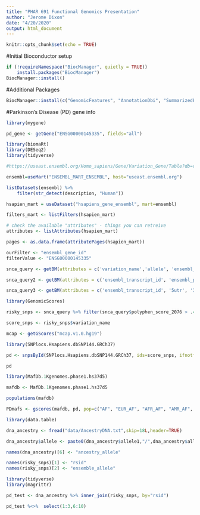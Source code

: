 ---
title: "PHAR 691 Functional Genomics Presentation"
author: "Jerome Dixon"
date: "4/20/2020"
output: html_document
---

```{r setup, include=FALSE}
knitr::opts_chunk$set(echo = TRUE)
```



#Initial Bioconductor setup
```{r setup bioconductor}

if (!requireNamespace("BiocManager", quietly = TRUE))
    install.packages("BiocManager")
BiocManager::install()


```

#Additional Packages
```{r load bioconductor packages}

BiocManager::install(c("GenomicFeatures", "AnnotationDbi", "SummarizedExperiment","mygene","DESeq2","GenomicScores","SNPlocs.Hsapiens.dbSNP144.GRCh37","MafDb.1Kgenomes.phase1.hs37d5"))

```

#Parkinson's Disease (PD) gene info
```{r gene info}

library(mygene)

pd_gene <- getGene("ENSG00000145335", fields="all")


```


```{r load biomart data}

library(biomaRt)
library(DESeq2)
library(tidyverse)

#https://useast.ensembl.org/Homo_sapiens/Gene/Variation_Gene/Table?db=core;g=ENSG00000145335;r=4:89700345-89838315

ensembl=useMart("ENSEMBL_MART_ENSEMBL", host="useast.ensembl.org")

listDatasets(ensembl) %>% 
    filter(str_detect(description, "Human"))

```


```{r datamart attributes}

hsapien_mart = useDataset("hsapiens_gene_ensembl", mart=ensembl)

filters_mart <- listFilters(hsapien_mart) 

# check the available "attributes" - things you can retreive
attributes <- listAttributes(hsapien_mart) 

pages <- as.data.frame(attributePages(hsapien_mart))

```



```{r pd gene filter}

ourFilter <- "ensembl_gene_id"
filterValue <- "ENSG00000145335"

```


```{r pd high risk snps}

snca_query <- getBM(attributes = c('variation_name','allele', 'ensembl_transcript_id', 'polyphen_prediction_2076', 'polyphen_score_2076'), filters = ourFilter, values = filterValue, mart = hsapien_mart)


```

```{r pd proteins}

snca_query2 <- getBM(attributes = c('ensembl_transcript_id', 'ensembl_peptide_id','peptide_version', 'somatic_allele','somatic_peptide_location', 'chromosome_name'), filters = ourFilter, values = filterValue, mart = hsapien_mart)

```

```{r pd exons introns}

snca_query3 <- getBM(attributes = c('ensembl_transcript_id', '5utr', '3utr', 'gene_exon'), filters = ourFilter, values = filterValue, mart = hsapien_mart)

```


```{r format high risk pd snps}

library(GenomicScores)

risky_snps <- snca_query %>% filter(snca_query$polyphen_score_2076 > .45)

score_snps <- risky_snps$variation_name

```


```{r load mcap data}

mcap <- getGScores("mcap.v1.0.hg19")

```


```{r load snp allele data}

library(SNPlocs.Hsapiens.dbSNP144.GRCh37)

pd <- snpsById(SNPlocs.Hsapiens.dbSNP144.GRCh37, ids=score_snps, ifnotfound="drop")

pd

```


```{r load population allele data}

library(MafDb.1Kgenomes.phase1.hs37d5)

mafdb <- MafDb.1Kgenomes.phase1.hs37d5

populations(mafdb)


```



```{r population freq}

PDmafs <- gscores(mafdb, pd, pop=c("AF", "EUR_AF", "AFR_AF", "AMR_AF", "ASN_AF"))

```


```{r load ancestryDNA}

library(data.table)

dna_ancestry <- fread("data/AncestryDNA.txt",skip=18L,header=TRUE)

```

```{r format dataframes for join}

dna_ancestry$allele <- paste0(dna_ancestry$allele1,"/",dna_ancestry$allele2)

names(dna_ancestry)[6] <- "ancestry_allele"

names(risky_snps)[1] <- "rsid"
names(risky_snps)[2] <- "ensemble_allele"


```


```{r pd_test }
library(tidyverse)
library(magrittr)

pd_test <- dna_ancestry %>% inner_join(risky_snps, by="rsid")

pd_test %<>%  select(1:3,6:10)

```



